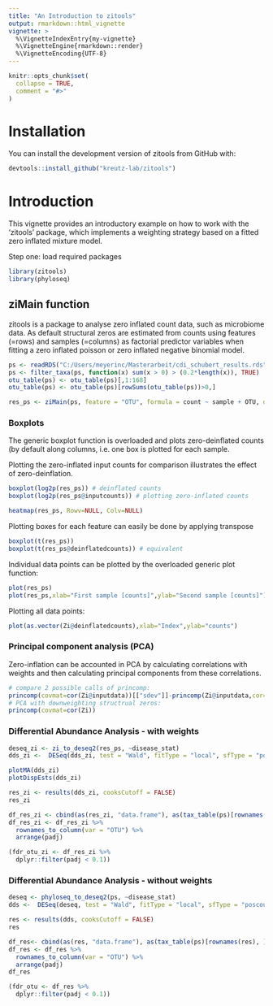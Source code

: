 ```yaml
---
title: "An Introduction to zitools"
output: rmarkdown::html_vignette
vignette: >
  %\VignetteIndexEntry{my-vignette}
  %\VignetteEngine{rmarkdown::render}
  %\VignetteEncoding{UTF-8}
---
```


```r
knitr::opts_chunk$set(
  collapse = TRUE,
  comment = "#>"
)
```

# Installation

You can install the development version of zitools from GitHub with:

```r
devtools::install_github("kreutz-lab/zitools")
```

# Introduction

This vignette provides an introductory example on how to work with the 'zitools' package, which implements a weighting strategy based on a fitted zero inflated mixture model.

Step one: load required packages

```r
library(zitools)
library(phyloseq)
```

## ziMain function

zitools is a package to analyse zero inflated count data, such as microbiome data. As default structural zeros are estimated from counts using features (=rows) and samples (=columns) as factorial predictor variables when fitting a zero inflated poisson or zero inflated negative binomial model.

```r
ps <- readRDS("C:/Users/meyerinc/Masterarbeit/cdi_schubert_results.rds")
ps <- filter_taxa(ps, function(x) sum(x > 0) > (0.2*length(x)), TRUE)
otu_table(ps) <- otu_table(ps)[,1:168]
otu_table(ps) <- otu_table(ps)[rowSums(otu_table(ps))>0,]

res_ps <- ziMain(ps, feature = "OTU", formula = count ~ sample + OTU, dist = "negbin", link = "logit", zeroRows.rm = TRUE)

```

### Boxplots

The generic boxplot function is overloaded and plots zero-deinflated counts (by default along columns, i.e. one box is plotted for each sample.

Plotting the zero-inflated input counts for comparison illustrates the effect of zero-deinflation.

```r
boxplot(log2p(res_ps)) # deinflated counts
boxplot(log2p(res_ps@inputcounts)) # plotting zero-inflated counts

heatmap(res_ps, Rowv=NULL, Colv=NULL)
```

Plotting boxes for each feature can easily be done by applying transpose

```r
boxplot(t(res_ps))
boxplot(t(res_ps@deinflatedcounts)) # equivalent
```

Individual data points can be plotted by the overloaded generic plot function:

```r
plot(res_ps)
plot(res_ps,xlab="First sample [counts]",ylab="Second sample [counts]") # equivalent
```

Plotting all data points:

```r
plot(as.vector(Zi@deinflatedcounts),xlab="Index",ylab="counts")
```

### Principal component analysis (PCA)

Zero-inflation can be accounted in PCA by calculating correlations with weights and then calculating principal components from these correlations.

```r
# compare 2 possible calls of princomp:
princomp(covmat=cor(Zi@inputdata))[["sdev"]]-princomp(Zi@inputdata,cor=T)[["sdev"]] # same
# PCA with downweighting structrual zeros:
princomp(covmat=cor(Zi))  
```

### Differential Abundance Analysis - with weights

```r
deseq_zi <- zi_to_deseq2(res_ps, ~disease_stat)
dds_zi <-  DESeq(dds_zi, test = "Wald", fitType = "local", sfType = "poscounts")

plotMA(dds_zi)
plotDispEsts(dds_zi)

res_zi <- results(dds_zi, cooksCutoff = FALSE)
res_zi

df_res_zi <- cbind(as(res_zi, "data.frame"), as(tax_table(ps)[rownames(res_zi), ], "matrix"))
df_res_zi <- df_res_zi %>%
  rownames_to_column(var = "OTU") %>%
  arrange(padj)

(fdr_otu_zi <- df_res_zi %>%
  dplyr::filter(padj < 0.1)) 
```

### Differential Abundance Analysis - without weights

```r
deseq <- phyloseq_to_deseq2(ps, ~disease_stat)
dds <-  DESeq(deseq, test = "Wald", fitType = "local", sfType = "poscounts")

res <- results(dds, cooksCutoff = FALSE)
res

df_res<- cbind(as(res, "data.frame"), as(tax_table(ps)[rownames(res), ], "matrix"))
df_res <- df_res %>%
  rownames_to_column(var = "OTU") %>%
  arrange(padj)
df_res

(fdr_otu <- df_res %>%
  dplyr::filter(padj < 0.1)) 
```
